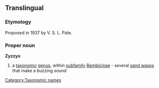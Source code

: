 ==Translingual==

===Etymology===
Proposed in 1937 by V. S. L. Pate.

===Proper noun===
{{wikipedia}}
'''Zyzzyx'''
#a [[taxonomic]] [[genus]], within [[subfamily]] [[Bembicinae]] - several [[sand wasp]]s that make a buzzing sound
{{wikispecies}}

[[Category:Taxonomic names]]